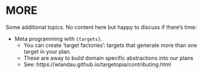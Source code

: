 # MORE

Some additional topics. No content here but happy to discuss if there's time:

  - Meta programming with `{targets}`.
    - You can create 'target factories': targets that generate more than one target in your plan.
    - These are away to build domain specific abstractions into our plans
    - See: https://wlandau.github.io/targetopia/contributing.html


